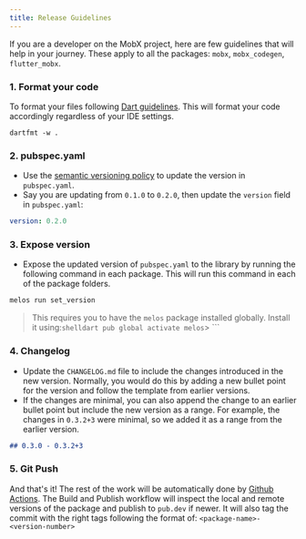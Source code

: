 ```yaml
---
title: Release Guidelines
---
```


If you are a developer on the MobX project, here are few guidelines that will
help in your journey. These apply to all the packages: `mobx`, `mobx_codegen`,
`flutter_mobx`.

### 1. Format your code

To format your files following
[Dart guidelines](https://dart.dev/guides/language/effective-dart/style#formatting).
This will format your code accordingly regardless of your IDE settings.

```
dartfmt -w .
```

### 2. pubspec.yaml

- Use the [semantic versioning policy](https://dart.dev/tools/pub/versioning) to
  update the version in `pubspec.yaml`.
- Say you are updating from `0.1.0` to `0.2.0`, then update the `version` field
  in `pubspec.yaml`:

```yaml
version: 0.2.0
```

### 3. Expose version

- Expose the updated version of `pubspec.yaml` to the library by running the
  following command in each package. This will run this command in each of the
  package folders.

```bash
melos run set_version
```

> This requires you to have the `melos` package installed globally. Install it
> using:`shelldart pub global activate melos`> ```

### 4. Changelog

- Update the `CHANGELOG.md` file to include the changes introduced in the new
  version. Normally, you would do this by adding a new bullet point for the
  version and follow the template from earlier versions.
- If the changes are minimal, you can also append the change to an earlier
  bullet point but include the new version as a range. For example, the changes
  in `0.3.2+3` were minimal, so we added it as a range from the earlier version.

```markdown
## 0.3.0 - 0.3.2+3
```

### 5. Git Push

And that's it! The rest of the work will be automatically done by
[Github Actions](https://github.com/mobxjs/mobx.dart/actions). The Build and
Publish workflow will inspect the local and remote versions of the package and
publish to `pub.dev` if newer. It will also tag the commit with the right tags
following the format of: `<package-name>-<version-number>`
